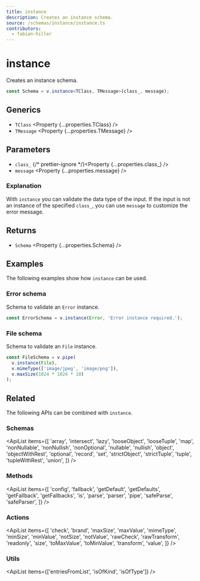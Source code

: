 ```yaml
---
title: instance
description: Creates an instance schema.
source: /schemas/instance/instance.ts
contributors:
  - fabian-hiller
---
```



# instance

Creates an instance schema.

```ts
const Schema = v.instance<TClass, TMessage>(class_, message);
```

## Generics

- `TClass` <Property {...properties.TClass} />
- `TMessage` <Property {...properties.TMessage} />

## Parameters

- `class_` {/* prettier-ignore */}<Property {...properties.class_} />
- `message` <Property {...properties.message} />

### Explanation

With `instance` you can validate the data type of the input. If the input is not an instance of the specified `class_`, you can use `message` to customize the error message.

## Returns

- `Schema` <Property {...properties.Schema} />

## Examples

The following examples show how `instance` can be used.

### Error schema

Schema to validate an `Error` instance.

```ts
const ErrorSchema = v.instance(Error, 'Error instance required.');
```

### File schema

Schema to validate an `File` instance.

```ts
const FileSchema = v.pipe(
  v.instance(File),
  v.mimeType(['image/jpeg', 'image/png']),
  v.maxSize(1024 * 1024 * 10)
);
```

## Related

The following APIs can be combined with `instance`.

### Schemas

<ApiList
  items={[
    'array',
    'intersect',
    'lazy',
    'looseObject',
    'looseTuple',
    'map',
    'nonNullable',
    'nonNullish',
    'nonOptional',
    'nullable',
    'nullish',
    'object',
    'objectWithRest',
    'optional',
    'record',
    'set',
    'strictObject',
    'strictTuple',
    'tuple',
    'tupleWithRest',
    'union',
  ]}
/>

### Methods

<ApiList
  items={[
    'config',
    'fallback',
    'getDefault',
    'getDefaults',
    'getFallback',
    'getFallbacks',
    'is',
    'parse',
    'parser',
    'pipe',
    'safeParse',
    'safeParser',
  ]}
/>

### Actions

<ApiList
  items={[
    'check',
    'brand',
    'maxSize',
    'maxValue',
    'mimeType',
    'minSize',
    'minValue',
    'notSize',
    'notValue',
    'rawCheck',
    'rawTransform',
    'readonly',
    'size',
    'toMaxValue',
    'toMinValue',
    'transform',
    'value',
  ]}
/>

### Utils

<ApiList items={['entriesFromList', 'isOfKind', 'isOfType']} />
